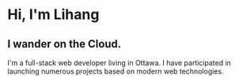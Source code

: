 # Hi, I'm Lihang
## I wander on the Cloud.

I'm a full-stack web developer living in Ottawa. I have participated in launching numerous projects based on modern web technologies.